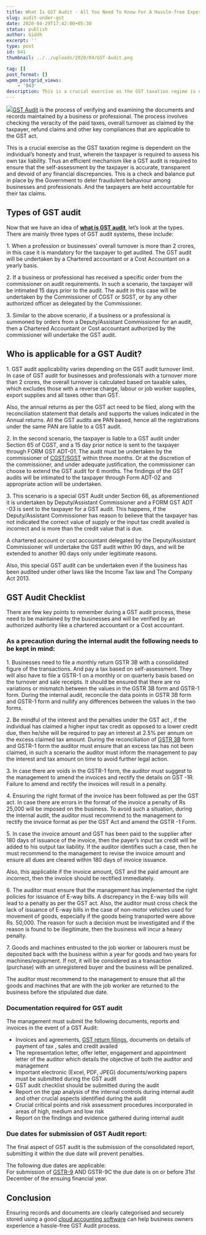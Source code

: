 ```yaml
---
title: What Is GST Audit - All You Need To Know For A Hassle-free Experience
slug: audit-under-gst
date: 2020-04-29T17:42:00+05:30
status: publish
author: Giddh
excerpt: ''
type: post
id: 641
thumbnail: ../../uploads/2020/04/GST-Audit.png

tag: []
post_format: []
wpmm_postgrid_views:
    - '943'
description: This is a crucial exercise as the GST taxation regime is dependent on the individual’s honesty and trust, wherein the taxpayer is required to assess his own tax liability.
---
```

<img src = "../../uploads/2020/04/GST-Audit.png" />[GST Audit](https://www.icsi.edu/media/portals/2/ppt/Pavan%20GST%20AUDIT.pdf) is the process of verifying and examining the documents and records maintained by a business or professional. The process involves checking the veracity of the paid taxes, overall turnover as claimed by the taxpayer, refund claims and other key compliances that are applicable to the GST act.

This is a crucial exercise as the GST taxation regime is dependent on the individual’s honesty and trust, wherein the taxpayer is required to assess his own tax liability. Thus an efficient mechanism like a GST audit is required to ensure that the self-assessment by the taxpayer is accurate, transparent and devoid of any financial discrepancies. This is a check and balance put in place by the Government to deter fraudulent behaviour among businesses and professionals. And the taxpayers are held accountable for their tax claims.

**Types of GST audit**
----------------------

Now that we have an idea of [**what is GST audit**](https://giddh.com/blog/giddh-keeping-indian-business-owners-gst-compliant-future-proof), let’s look at the types. There are mainly three types of GST audit systems, these include:

1\. When a profession or businesses’ overall turnover is more than 2 crores, in this case it is mandatory for the taxpayer to get audited. The GST audit will be undertaken by a Chartered accountant or a Cost Accountant on a yearly basis.  
  
2\. If a business or professional has received a specific order from the commissioner on audit requirements. In such a scenario, the taxpayer will be intimated 15 days prior to the audit. The audit in this case will be undertaken by the Commissioner of CGST or SGST, or by any other authorized officer as delegated by the Commissioner.

3\. Similar to the above scenario, if a business or a professional is summoned by orders from a Deputy/Assistant Commissioner for an audit, then a Chartered Accountant or Cost accountant authorized by the commissioner will undertake the GST audit.

**Who is applicable for a GST Audit?**
--------------------------------------

1\. GST audit applicability varies depending on the GST audit turnover limit. In case of GST audit for businesses and professionals with a turnover more than 2 crores, the overall turnover is calculated based on taxable sales, which excludes those with a reverse charge, labour or job worker supplies, export supplies and all taxes other than GST.

Also, the annual returns as per the GST act need to be filed, along with the reconciliation statement that details and supports the values indicated in the Annual returns. All the GST audits are PAN based, hence all the registrations under the same PAN are liable to a GST audit.

2\. In the second scenario, the taxpayer is liable to a GST audit under Section 65 of CGST, and a 15 day prior notice is sent to the taxpayer through FORM GST ADT-01. The audit must be undertaken by the commissioner of [CGST/SGST](https://giddh.com/blog/tags/gst) within three months. Or at the discretion of the commissioner, and under adequate justification, the commissioner can choose to extend the GST audit for 6 months. The findings of the GST audits will be intimated to the taxpayer through Form ADT-02 and appropriate action will be undertaken.

3\. This scenario is a special GST Audit under Section 66, as aforementioned it is undertaken by Deputy/Assistant Commissioner and a FORM GST ADT -03 is sent to the taxpayer for a GST audit. This happens, if the Deputy/Assistant Commissioner has reason to believe that the taxpayer has not indicated the correct value of supply or the input tax credit availed is incorrect and is more than the credit value that is due.

A chartered account or cost accountant delegated by the Deputy/Assistant Commissioner will undertake the GST audit within 90 days, and will be extended to another 90 days only under legitimate reasons.

Also, this special GST audit can be undertaken even if the business has been audited under other laws like the Income Tax law and The Company Act 2013.

**GST Audit Checklist**
-----------------------

There are few key points to remember during a GST audit process, these need to be maintained by the businesses and will be verified by an authorized authority like a chartered accountant or a Cost accountant.

### **As a precaution during the internal audit the following needs to be kept in mind:**

1\. Businesses need to file a monthly return GSTR 3B with a consolidated figure of the transactions. And pay a tax based on self-assessment. They will also have to file a GSTR-1 on a monthly or on quarterly basis based on the turnover and sale receipts. It should be ensured that there are no variations or mismatch between the values in the GSTR 3B form and GSTR-1 form. During the internal audit, reconcile the data points in GSTR 3B form and GSTR-1 form and nullify any differences between the values in the two forms.

2\. Be mindful of the interest and the penalties under the GST act , if the individual has claimed a higher input tax credit as opposed to a lower credit due, then he/she will be required to pay an interest at 2.5% per annum on the excess claimed tax amount. During the reconciliation of [GSTR 3B](https://giddh.com/blog/tags/gst) form and GSTR-1 form the auditor must ensure that an excess tax has not been claimed, in such a scenario the auditor must inform the management to pay the interest and tax amount on time to avoid further legal action.

3\. In case there are voids in the GSTR-1 form, the auditor must suggest to the management to amend the invoices and rectify the details on GST -1R. Failure to amend and rectify the invoices will result in a penalty.

4\. Ensuring the right format of the invoice has been followed as per the GST act. In case there are errors in the format of the invoice a penalty of Rs 25,000 will be imposed on the business. To avoid such a situation, during the internal audit, the auditor must recommend to the management to rectify the invoice format as per the GST Act and amend the GSTR -1 Form.

5\. In case the invoice amount and GST has been paid to the supplier after 180 days of issuance of the invoice, then the payer’s input tax credit will be added to his output tax liability. If the auditor identifies such a case, then he must recommend to the management to revise the invoice amount and ensure all dues are cleared within 180 days of invoice issuance.

Also, this applicable if the invoice amount, GST and the paid amount are incorrect, then the invoice should be rectified immediately.

6\. The auditor must ensure that the management has implemented the right policies for issuance of E-way bills. A discrepancy in the E-way bills will lead to a penalty as per the GST act. Also, the auditor must cross check the lack of issuance of E-way bills in the case of non-motor vehicles used for movement of goods, especially if the goods being transported were above Rs. 50,000. The reason for such a decision must be investigated and if the reason is found to be illegitimate, then the business will incur a heavy penalty.

7\. Goods and machines entrusted to the job worker or labourers must be deposited back with the business within a year for goods and two years for machines/equipment. If not, it will be considered as a transaction (purchase) with an unregistered buyer and the business will be penalized.

The auditor must recommend to the management to ensure that all the goods and machines that are with the job worker are returned to the business before the stipulated due date.

### **Documentation required for GST audit**

The management must submit the following documents, reports and invoices in the event of a GST Audit:

- Invoices and agreements, [GST return filings](https://giddh.com/blog/tags/gst), documents on details of payment of tax , sales and credit availed
- The representation letter, offer letter, engagement and appointment letter of the auditor which details the objective of both the auditor and management
- Important electronic (Excel, PDF, JPEG) documents/working papers must be submitted during the GST audit
- GST audit checklist should be submitted during the audit
- Report on the gap analysis of the internal controls during internal audit and other crucial aspects identified during the audit
- Crucial critical points and risk assessment procedures incorporated in areas of high, medium and low risk
- Report on the findings and evidence gathered during internal audit

### **Due dates for submission of GST Audit report:**

The final aspect of GST audit is the submission of the consolidated report, submitting it within the due date will prevent penalties.

The following due dates are applicable:  
For submission of [GSTR-9](https://giddh.com/blog/tags/gst) AND GSTR-9C the due date is on or before 31st December of the ensuing financial year.

**Conclusion**
--------------

Ensuring records and documents are clearly categorised and securely stored using a good [cloud accounting software](https://giddh.com) can help business owners experience a hassle-free GST Audit process.